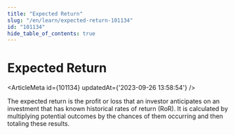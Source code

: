 ```yaml
---
title: "Expected Return"
slug: "/en/learn/expected-return-101134"
id: "101134"
hide_table_of_contents: true
---
```



# Expected Return

<ArticleMeta id={101134} updatedAt={'2023-09-26 13:58:54'} />
<div className='border-solid border-b border-t-0 my-4 border-[var(--ifm-color-gray-300)]' />

The expected return is the profit or loss that an investor anticipates on an investment that has known historical rates of return (RoR). It is calculated by multiplying potential outcomes by the chances of them occurring and then totaling these results.
